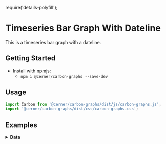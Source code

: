 require('details-polyfill');

# Timeseries Bar Graph With Dateline
This is a timeseries bar graph with a dateline.

## Getting Started

- Install with [npmjs](https://www.npmjs.com):
  - `npm i @cerner/carbon-graphs --save-dev`

## Usage
```jsx
import Carbon from '@cerner/carbon-graphs/dist/js/carbon-graphs.js';
import '@cerner/carbon-graphs/dist/css/carbon-graphs.css';
```
## Examples
<BarGraph />

<details>
<summary style={{fontSize: 24 }}>
<b>Data</b>
</summary>

### Graph Config object
<GraphConfig />

### Data object
<DataObject />
</details>